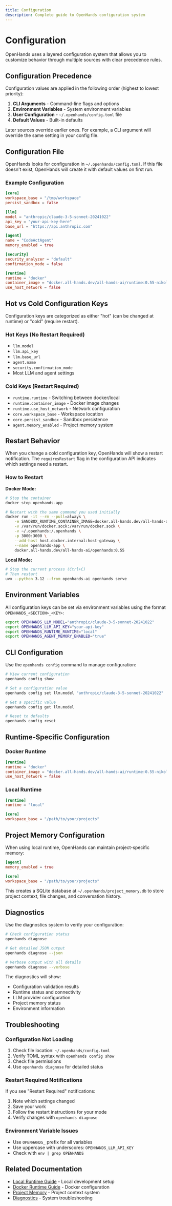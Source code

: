 ```yaml
---
title: Configuration
description: Complete guide to OpenHands configuration system
---
```


# Configuration

OpenHands uses a layered configuration system that allows you to customize behavior through multiple sources with clear precedence rules.

## Configuration Precedence

Configuration values are applied in the following order (highest to lowest priority):

1. **CLI Arguments** - Command-line flags and options
2. **Environment Variables** - System environment variables
3. **User Configuration** - `~/.openhands/config.toml` file
4. **Default Values** - Built-in defaults

Later sources override earlier ones. For example, a CLI argument will override the same setting in your config file.

## Configuration File

OpenHands looks for configuration in `~/.openhands/config.toml`. If this file doesn't exist, OpenHands will create it with default values on first run.

### Example Configuration

```toml
[core]
workspace_base = "/tmp/workspace"
persist_sandbox = false

[llm]
model = "anthropic/claude-3-5-sonnet-20241022"
api_key = "your-api-key-here"
base_url = "https://api.anthropic.com"

[agent]
name = "CodeActAgent"
memory_enabled = true

[security]
security_analyzer = "default"
confirmation_mode = false

[runtime]
runtime = "docker"
container_image = "docker.all-hands.dev/all-hands-ai/runtime:0.55-nikolaik"
use_host_network = false
```

## Hot vs Cold Configuration Keys

Configuration keys are categorized as either "hot" (can be changed at runtime) or "cold" (require restart).

### Hot Keys (No Restart Required)
- `llm.model`
- `llm.api_key`
- `llm.base_url`
- `agent.name`
- `security.confirmation_mode`
- Most LLM and agent settings

### Cold Keys (Restart Required)
- `runtime.runtime` - Switching between docker/local
- `runtime.container_image` - Docker image changes
- `runtime.use_host_network` - Network configuration
- `core.workspace_base` - Workspace location
- `core.persist_sandbox` - Sandbox persistence
- `agent.memory_enabled` - Project memory system

## Restart Behavior

When you change a cold configuration key, OpenHands will show a restart notification. The `requiresRestart` flag in the configuration API indicates which settings need a restart.

### How to Restart

**Docker Mode:**
```bash
# Stop the container
docker stop openhands-app

# Restart with the same command you used initially
docker run -it --rm --pull=always \
    -e SANDBOX_RUNTIME_CONTAINER_IMAGE=docker.all-hands.dev/all-hands-ai/runtime:0.55-nikolaik \
    -v /var/run/docker.sock:/var/run/docker.sock \
    -v ~/.openhands:/.openhands \
    -p 3000:3000 \
    --add-host host.docker.internal:host-gateway \
    --name openhands-app \
    docker.all-hands.dev/all-hands-ai/openhands:0.55
```

**Local Mode:**
```bash
# Stop the current process (Ctrl+C)
# Then restart
uvx --python 3.12 --from openhands-ai openhands serve
```

## Environment Variables

All configuration keys can be set via environment variables using the format `OPENHANDS_<SECTION>_<KEY>`:

```bash
export OPENHANDS_LLM_MODEL="anthropic/claude-3-5-sonnet-20241022"
export OPENHANDS_LLM_API_KEY="your-api-key"
export OPENHANDS_RUNTIME_RUNTIME="local"
export OPENHANDS_AGENT_MEMORY_ENABLED="true"
```

## CLI Configuration

Use the `openhands config` command to manage configuration:

```bash
# View current configuration
openhands config show

# Set a configuration value
openhands config set llm.model "anthropic/claude-3-5-sonnet-20241022"

# Get a specific value
openhands config get llm.model

# Reset to defaults
openhands config reset
```

## Runtime-Specific Configuration

### Docker Runtime

```toml
[runtime]
runtime = "docker"
container_image = "docker.all-hands.dev/all-hands-ai/runtime:0.55-nikolaik"
use_host_network = false
```

### Local Runtime

```toml
[runtime]
runtime = "local"

[core]
workspace_base = "/path/to/your/projects"
```

## Project Memory Configuration

When using local runtime, OpenHands can maintain project-specific memory:

```toml
[agent]
memory_enabled = true

[core]
workspace_base = "/path/to/your/projects"
```

This creates a SQLite database at `~/.openhands/project_memory.db` to store project context, file changes, and conversation history.

## Diagnostics

Use the diagnostics system to verify your configuration:

```bash
# Check configuration status
openhands diagnose

# Get detailed JSON output
openhands diagnose --json

# Verbose output with all details
openhands diagnose --verbose
```

The diagnostics will show:
- Configuration validation results
- Runtime status and connectivity
- LLM provider configuration
- Project memory status
- Environment information

## Troubleshooting

### Configuration Not Loading

1. Check file location: `~/.openhands/config.toml`
2. Verify TOML syntax with `openhands config show`
3. Check file permissions
4. Use `openhands diagnose` for detailed status

### Restart Required Notifications

If you see "Restart Required" notifications:

1. Note which settings changed
2. Save your work
3. Follow the restart instructions for your mode
4. Verify changes with `openhands diagnose`

### Environment Variable Issues

- Use `OPENHANDS_` prefix for all variables
- Use uppercase with underscores: `OPENHANDS_LLM_API_KEY`
- Check with `env | grep OPENHANDS`

## Related Documentation

- [Local Runtime Guide](./runtimes/local) - Local development setup
- [Docker Runtime Guide](./runtimes/docker) - Docker configuration
- [Project Memory](./project-memory) - Project context system
- [Diagnostics](./diagnostics) - System troubleshooting